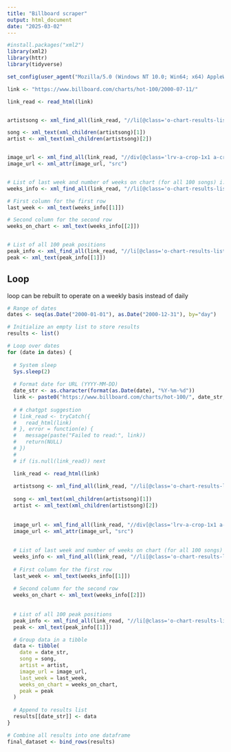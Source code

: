 ```yaml
---
title: "Billboard scraper"
output: html_document
date: "2025-03-02"
---
```


```r
#install.packages("xml2")
library(xml2)
library(httr)
library(tidyverse)
```


```r
set_config(user_agent("Mozilla/5.0 (Windows NT 10.0; Win64; x64) AppleWebKit/537.36 (KHTML, like Gecko) Chrome/133.0.0.0 Safari/537.36; Diego Paroli / parolidiego@gmail.com"))
```


```r
link <- "https://www.billboard.com/charts/hot-100/2000-07-11/"

link_read <- read_html(link)


artistsong <- xml_find_all(link_read, "//li[@class='o-chart-results-list__item // lrv-u-flex-grow-1 lrv-u-flex lrv-u-flex-direction-column lrv-u-justify-content-center lrv-u-border-b-1 u-border-b-0@mobile-max lrv-u-border-color-grey-light  lrv-u-padding-l-1@mobile-max']")

song <- xml_text(xml_children(artistsong)[1])
artist <- xml_text(xml_children(artistsong)[2])


image_url <- xml_find_all(link_read, "//div[@class='lrv-a-crop-1x1 a-crop-67x100@mobile-max']/img[@class='c-lazy-image__img lrv-u-background-color-grey-lightest lrv-u-width-100p lrv-u-display-block lrv-u-height-auto']")[[1]]
image_url <- xml_attr(image_url, "src")


# List of last week and number of weeks on chart (for all 100 songs) i.e. grey background
weeks_info <- xml_find_all(link_read, "//li[@class='o-chart-results-list__item // a-chart-color u-width-72 u-width-55@mobile-max u-width-55@tablet-only lrv-u-flex lrv-u-flex-shrink-0 lrv-u-align-items-center lrv-u-justify-content-center lrv-u-border-b-1 u-border-b-0@mobile-max lrv-u-border-color-grey-light u-background-color-white-064@mobile-max u-hidden@mobile-max']/span")

# First column for the first row
last_week <- xml_text(weeks_info[[1]])

# Second column for the second row
weeks_on_chart <- xml_text(weeks_info[[2]])


# List of all 100 peak positions
peak_info <- xml_find_all(link_read, "//li[@class='o-chart-results-list__item // a-chart-bg-color a-chart-color u-width-72 u-width-55@mobile-max u-width-55@tablet-only lrv-u-flex lrv-u-flex-shrink-0 lrv-u-align-items-center lrv-u-justify-content-center lrv-u-background-color-grey-lightest lrv-u-border-b-1 u-border-b-0@mobile-max lrv-u-border-color-grey-light u-hidden@mobile-max']/span")
peak <- xml_text(peak_info[[1]])

```


## Loop

loop can be rebuilt to operate on a weekly basis instead of daily
 
```r
# Range of dates
dates <- seq(as.Date("2000-01-01"), as.Date("2000-12-31"), by="day")

# Initialize an empty list to store results
results <- list()

# Loop over dates
for (date in dates) {
  
  # System sleep
  Sys.sleep(2)
  
  # Format date for URL (YYYY-MM-DD)
  date_str <- as.character(format(as.Date(date), "%Y-%m-%d"))
  link <- paste0("https://www.billboard.com/charts/hot-100/", date_str, "/")
  
  # # chatgpt suggestion
  # link_read <- tryCatch({
  #   read_html(link)
  # }, error = function(e) {
  #   message(paste("Failed to read:", link))
  #   return(NULL)
  # })
  # 
  # if (is.null(link_read)) next

  link_read <- read_html(link)
  
  artistsong <- xml_find_all(link_read, "//li[@class='o-chart-results-list__item // lrv-u-flex-grow-1 lrv-u-flex lrv-u-flex-direction-column lrv-u-justify-content-center lrv-u-border-b-1 u-border-b-0@mobile-max lrv-u-border-color-grey-light  lrv-u-padding-l-1@mobile-max']")
  
  song <- xml_text(xml_children(artistsong)[1])
  artist <- xml_text(xml_children(artistsong)[2])
  
  
  image_url <- xml_find_all(link_read, "//div[@class='lrv-a-crop-1x1 a-crop-67x100@mobile-max']/img[@class='c-lazy-image__img lrv-u-background-color-grey-lightest lrv-u-width-100p lrv-u-display-block lrv-u-height-auto']")[[1]]
  image_url <- xml_attr(image_url, "src")
  
  
  # List of last week and number of weeks on chart (for all 100 songs) i.e. grey background
  weeks_info <- xml_find_all(link_read, "//li[@class='o-chart-results-list__item // a-chart-color u-width-72 u-width-55@mobile-max u-width-55@tablet-only lrv-u-flex lrv-u-flex-shrink-0 lrv-u-align-items-center lrv-u-justify-content-center lrv-u-border-b-1 u-border-b-0@mobile-max lrv-u-border-color-grey-light u-background-color-white-064@mobile-max u-hidden@mobile-max']/span")
  
  # First column for the first row
  last_week <- xml_text(weeks_info[[1]])
  
  # Second column for the second row
  weeks_on_chart <- xml_text(weeks_info[[2]])
  
  
  # List of all 100 peak positions
  peak_info <- xml_find_all(link_read, "//li[@class='o-chart-results-list__item // a-chart-bg-color a-chart-color u-width-72 u-width-55@mobile-max u-width-55@tablet-only lrv-u-flex lrv-u-flex-shrink-0 lrv-u-align-items-center lrv-u-justify-content-center lrv-u-background-color-grey-lightest lrv-u-border-b-1 u-border-b-0@mobile-max lrv-u-border-color-grey-light u-hidden@mobile-max']/span")
  peak <- xml_text(peak_info[[1]])

  # Group data in a tibble
  data <- tibble(
    date = date_str,
    song = song,
    artist = artist,
    image_url = image_url,
    last_week = last_week,
    weeks_on_chart = weeks_on_chart,
    peak = peak
  )
  
  # Append to results list
  results[[date_str]] <- data
}

# Combine all results into one dataframe
final_dataset <- bind_rows(results)
```

